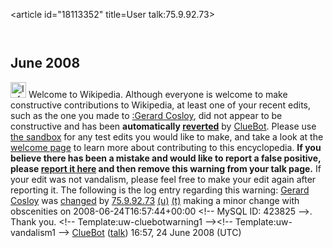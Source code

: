 <article id="18113352" title=User talk:75.9.92.73>
	<talkpage id="18113352" title="User talk:75.9.92.73">


== June 2008 ==
[[Image:Information.svg|left|25px]] Welcome to Wikipedia. Although everyone is welcome to make constructive contributions to Wikipedia, at least one of your recent edits, such as the one you made to [[:Gerard Cosloy]], did not appear to be constructive and has been '''automatically [[Help:Reverting|reverted]]''' by [[User:ClueBot|ClueBot]].  Please use [[Wikipedia:Sandbox|the sandbox]] for any test edits you would like to make, and take a look at the [[Wikipedia:Introduction|welcome page]] to learn more about contributing to this encyclopedia.  '''If you believe there has been a mistake and would like to report a false positive, please [[User:ClueBot/FalsePositives|report it here]] and then remove this warning from your talk page.'''  If your edit was not vandalism, please feel free to make your edit again after reporting it. The following is the log entry regarding this warning: [[Gerard Cosloy]] was [http://en.wikipedia.org/w/index.php?title=Gerard+Cosloy&amp;diff=221466407&amp;oldid=216786861 changed] by [[Special:Contributions/75.9.92.73|75.9.92.73]] [[User:75.9.92.73|(u)]] [[User talk:75.9.92.73|(t)]] making a minor change with obscenities on 2008-06-24T16:57:44+00:00 &lt;!-- MySQL ID: 423825 --&gt;. Thank you. &lt;!-- Template:uw-cluebotwarning1 --&gt;&lt;!-- Template:uw-vandalism1 --&gt; [[User:ClueBot|ClueBot]] ([[User talk:ClueBot|talk]]) 16:57, 24 June 2008 (UTC)
	</talkpage>
</article>